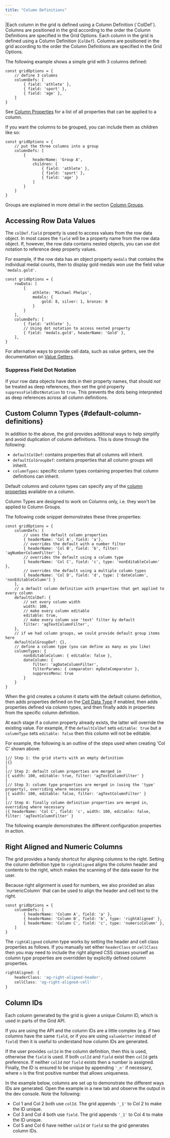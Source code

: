 ```yaml
---
title: "Column Definitions"
---
```


<framework-specific-section frameworks="javascript,angular,vue">
|Each column in the grid is defined using a Column Definition (`ColDef`). Columns are positioned in the grid according to the order the Column Definitions are specified in the Grid Options.
</framework-specific-section>

<framework-specific-section frameworks="react">
<video-section id="aDCepyF_DUY" title="React Column Definitions" header="true">
Each column in the grid is defined using a Column Definition (<code>ColDef</code>). Columns are positioned in the grid according to the order the Column Definitions are specified in the Grid Options.
</video-section>
</framework-specific-section>


The following example shows a simple grid with 3 columns defined:

```
const gridOptions = {
    // define 3 columns
    columnDefs: [
        { field: 'athlete' },
        { field: 'sport' },
        { field: 'age' },
    ]
}
```

See [Column Properties](/column-properties/) for a list of all properties that can be applied to a column.

If you want the columns to be grouped, you can include them as children like so:

```
const gridOptions = {
    // put the three columns into a group
    columnDefs: [
        {
            headerName: 'Group A',
            children: [
                { field: 'athlete' },
                { field: 'sport' },
                { field: 'age' }
            ]
        }
    ]
}
```

Groups are explained in more detail in the section [Column Groups](/column-groups/).

## Accessing Row Data Values

The `colDef.field` property is used to access values from the row data object. In most cases the `field` will be a property name from the row data object.
If, however, the row data contains nested objects, you can use dot notation to reference deep property values. 

For example, if the row data has an object property `medals` that contains the individual medal counts, then to display gold medals won use the field value `'medals.gold'`.

```
const gridOptions = {
    rowData: [
        {
            athlete: 'Michael Phelps',
            medals: {
                gold: 8, silver: 1, bronze: 0
            }
        }
    ],
    columnDefs: [
        { field: 'athlete' },
        // Using dot notation to access nested property
        { field: 'medals.gold', headerName: 'Gold' },
    ],
}
```

For alternative ways to provide cell data, such as value getters, see the documentation on [Value Getters](/value-getters/).

<GridExampleRunner title='Nested Row Data Example' name='column-fields' type='generated'></GridExampleRunner>

### Suppress Field Dot Notation

If your row data objects have dots in their property names, that should *not* be treated as deep references, then set the grid property `suppressFieldDotNotation` to `true`. This prevents the dots being interpreted as deep references across all column definitions.

## Custom Column Types {#default-column-definitions}

In addition to the above, the grid provides additional ways to help simplify and avoid duplication of column definitions. This is done through the following:

- `defaultColDef`: contains properties that all columns will inherit.
- `defaultColGroupDef`: contains properties that all column groups will inherit.
- `columnTypes`: specific column types containing properties that column definitions can inherit.

Default columns and column types can specify any of the [column properties](/column-properties/) available on a column.

<note>
Column Types are designed to work on Columns only, i.e. they won't be applied to Column Groups.
</note>

The following code snippet demonstrates these three properties:

```
const gridOptions = {
    columnDefs: [
        // uses the default column properties
        { headerName: 'Col A', field: 'a'},
        // overrides the default with a number filter
        { headerName: 'Col B', field: 'b', filter: 'agNumberColumnFilter' },
        // overrides the default using a column type
        { headerName: 'Col C', field: 'c', type: 'nonEditableColumn' },
        // overrides the default using a multiple column types
        { headerName: 'Col D', field: 'd', type: ['dateColumn', 'nonEditableColumn'] }
    ],
    // a default column definition with properties that get applied to every column
    defaultColDef: {
        // set every column width
        width: 100,
        // make every column editable
        editable: true,
        // make every column use 'text' filter by default
        filter: 'agTextColumnFilter',
    },
    // if we had column groups, we could provide default group items here
    defaultColGroupDef: {},
    // define a column type (you can define as many as you like)
    columnTypes: {
        nonEditableColumn: { editable: false },
        dateColumn: {
            filter: 'agDateColumnFilter',
            filterParams: { comparator: myDateComparator },
            suppressMenu: true
        }
    }
}
```

When the grid creates a column it starts with the default column definition, then adds properties defined on the [Cell Data Type](/cell-data-types/) if enabled, then adds properties defined via column types, and then finally adds in properties from the specific column definition.

At each stage if a column property already exists, the latter will override the existing value. For example, if the `defaultColDef` sets `editable: true` but a `columnType` sets `editable: false` then this column will not be editable. 

For example, the following is an outline of the steps used when creating 'Col C' shown above:

```
|// Step 1: the grid starts with an empty definition
|{}
|
|// Step 2: default column properties are merged in
|{ width: 100, editable: true, filter: 'agTextColumnFilter' }
|
|// Step 3: column type properties are merged in (using the 'type' property), overriding where necessary
|{ width: 100, editable: false, filter: 'agTextColumnFilter' }
|
|// Step 4: finally column definition properties are merged in, overriding where necessary
|{ headerName: 'Col C', field: 'c', width: 100, editable: false, filter: 'agTextColumnFilter' }
```

The following example demonstrates the different configuration properties in action.

<GridExampleRunner title='Column Definition Example' name='column-definition' type='generated'></GridExampleRunner>

## Right Aligned and Numeric Columns

The grid provides a handy shortcut for aligning columns to the right. Setting the column definition type to `rightAligned` aligns the column header and contents to the right, which makes the scanning of the data easier for the user.

<note>
Because right alignment is used for numbers, we also provided an alias `numericColumn` that can be used to align the header and cell text to the right.
</note>

```
const gridOptions = {
    columnDefs: [
        { headerName: 'Column A', field: 'a' },
        { headerName: 'Column B', field: 'b', type: 'rightAligned' },
        { headerName: 'Column C', field: 'c', type: 'numericColumn' },
    ]
}
```


The `rightAligned` column type works by setting the header and cell class properties as follows. If you manually set either `headerClass` or `cellClass` then you may need to include the right aligned CSS classes yourself as column type properties are overridden by explicitly defined column properties.

```ts
rightAligned: {
    headerClass: 'ag-right-aligned-header',
    cellClass: 'ag-right-aligned-cell'
}
```

## Column IDs

Each column generated by the grid is given a unique Column ID, which is used in parts of the Grid API.

If you are using the API and the column IDs are a little complex (e.g. if two columns have the same `field`, or if you are using `valueGetter` instead of `field`) then it is useful to understand how column IDs are generated.

If the user provides `colId` in the column definition, then this is used, otherwise the `field` is used. If both `colId` and `field` exist then `colId` gets preference. If neither `colId` nor `field` exists then a number is assigned. Finally, the ID is ensured to be unique by appending `'_n'` if necessary, where `n` is the first positive number that allows uniqueness.

In the example below, columns are set up to demonstrate the different ways IDs are generated. Open the example in a new tab and observe the output in the dev console. Note the following:

- Col 1 and Col 2 both use `colId`. The grid appends `'_1'` to Col 2 to make the ID unique.
- Col 3 and Col 4 both use `field`. The grid appends `'_1'` to Col 4 to make the ID unique.
- Col 5 and Col 6 have neither `colId` or `field` so the grid generates column IDs.

<GridExampleRunner title='Column IDs' name='column-ids' type='generated'></GridExampleRunner>

